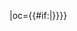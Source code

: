 {{fb team|t=贵州|tan=贵州足球俱乐部|tc=CHN|abb={{#if:{{{abb|}}}|贵州}}|oc={{#if:{{{oc|}}}|{{{oc}}}}}}}<!--
--><noinclude>[[Category:中国足球超级联赛模板|{{PAGENAME}}]]</noinclude>